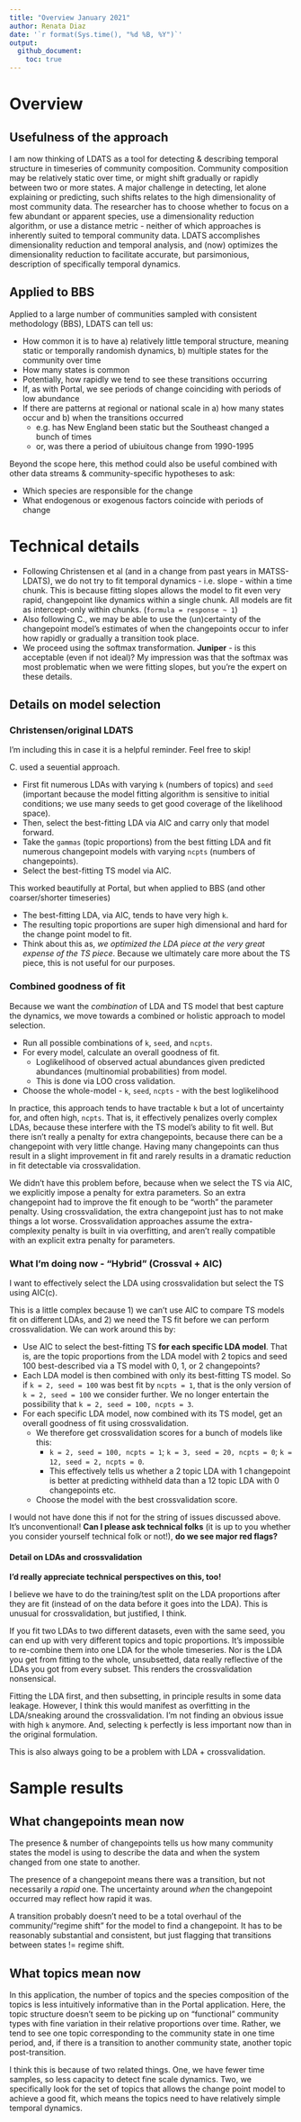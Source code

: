 ```yaml
---
title: "Overview January 2021"
author: Renata Diaz
date: '`r format(Sys.time(), "%d %B, %Y")`'
output:
  github_document:
    toc: true
---
```


# Overview

## Usefulness of the approach

I am now thinking of LDATS as a tool for detecting & describing temporal structure in timeseries of community composition. Community composition may be relatively static over time, or might shift gradually or rapidly between two or more states. A major challenge in detecting, let alone explaining or predicting, such shifts relates to the high dimensionality of most community data. The researcher has to choose whether to focus on a few abundant or apparent species, use a dimensionality reduction algorithm, or use a distance metric - neither of which approaches is inherently suited to temporal community data. LDATS accomplishes dimensionality reduction and temporal analysis, and (now) optimizes the dimensionality reduction to facilitate accurate, but parsimonious, description of specifically temporal dynamics. 


## Applied to BBS

Applied to a large number of communities sampled with consistent methodology (BBS), LDATS can tell us:

* How common it is to have a) relatively little temporal structure, meaning static or temporally randomish dynamics, b) multiple states for the community over time
* How many states is common
* Potentially, how rapidly we tend to see these transitions occurring
* If, as with Portal, we see periods of change coinciding with periods of low abundance
* If there are patterns at regional or national scale in a) how many states occur and b) when the transitions occurred
    * e.g. has New England been static but the Southeast changed a bunch of times
    * or, was there a period of ubiuitous change from 1990-1995


Beyond the scope here, this method could also be useful combined with other data streams & community-specific hypotheses to ask:

* Which species are responsible for the change
* What endogenous or exogenous factors coincide with periods of change

<!-- Specifically, a standard change-point model approach is intractable for community data because there are too many species to effectively model simultaneously. We use LDA to condense the full community abundance data into a set of 2-5ish topics that occur in varying proportions over time, and fit the changepoint model to the topic proportions. We explore varying numbers of changepoints - 0 changepoint corresponding to no strong temporal structure, 1 to there being a transition between two different states, 2 to there being 3 states, etc - and varying numbers of topics. We identify the combined changepoint and topic structure that achieves the best combination of model fit and parsimony.  -->


# Technical details
 
* Following Christensen et al (and in a change from past years in MATSS-LDATS), we do not try to fit temporal dynamics - i.e. slope - within a time chunk. This is because fitting slopes allows the model to fit even very rapid, changepoint like dynamics within a single chunk. All models are fit as intercept-only within chunks. (`formula = response ~ 1`)
* Also following C., we may be able to use the (un)certainty of the changepoint model's estimates of when the changepoints occur to infer how rapidly or gradually a transition took place. 
* We proceed using the softmax transformation. **Juniper** - is this acceptable (even if not ideal)? My impression was that the softmax was most problematic when we were fitting slopes, but you're the expert on these details. 


## Details on model selection

### Christensen/original LDATS

I'm including this in case it is a helpful reminder. Feel free to skip! 

C. used a seuential approach. 

* First fit numerous LDAs with varying `k` (numbers of topics) and `seed` (important because the model fitting algorithm is sensitive to initial conditions; we use many seeds to get good coverage of the likelihood space). 
* Then, select the best-fitting LDA via AIC and carry only that model forward.
* Take the `gammas` (topic proportions) from the best fitting LDA and fit numerous changepoint models with varying `ncpts` (numbers of changepoints). 
* Select the best-fitting TS model via AIC. 

This worked beautifully at Portal, but when applied to BBS (and other coarser/shorter timeseries)

* The best-fitting LDA, via AIC, tends to have very high `k`.
* The resulting topic proportions are super high dimensional and hard for the change point model to fit.
* Think about this as, *we optimized the LDA piece at the very great expense of the TS piece*. Because we ultimately care more about the TS piece, this is not useful for our purposes. 


### Combined goodness of fit

Because we want the *combination* of LDA and TS model that best capture the dynamics, we move towards a combined or holistic approach to model selection.

* Run all possible combinations of `k`, `seed`, and `ncpts`. 
* For every model, calculate an overall goodness of fit.
    * Loglikelihood of observed actual abundances given predicted abundances (multinomial probabilities) from model.
    * This is done via LOO cross validation. 
       <!-- * Every year takes its turn being the test yqear.  -->
       <!--  * Make training data by witholding the test year + a buffer.  -->
       <!--  * Run the specific model in uestion on the training data (`k`, `seed`, `ncpts`).  -->
       <!--  * Calculate the loglikelihood of the observed test data given the predicted abundances for the test year.  -->
       <!--  * Score the model's performance over all years by summing the loglikelihoods for every test year.  -->
       <!--  * (Done many times because Bayesian, and tried with a variety of LOO schemes) -->
* Choose the whole-model - `k`, `seed`, `ncpts` - with the best loglikelihood

In practice, this approach tends to have tractable `k` but a lot of uncertainty for, and often high, `ncpts`. That is, it effectively penalizes overly complex LDAs, because these interfere with the TS model's ability to fit well. But there isn't really a penalty for extra changepoints, because there can be a changepoint with very little change. Having many changepoints can thus result in a slight improvement in fit and rarely results in a dramatic reduction in fit detectable via crossvalidation. 

We didn't have this problem before, because when we select the TS via AIC, we explicitly impose a penalty for extra parameters. So an extra changepoint had to improve the fit enough to be "worth" the parameter penalty. Using crossvalidation, the extra changepoint just has to not make things a lot worse. Crossvalidation approaches assume the extra-complexity penalty is built in via overfitting, and aren't really compatible with an explicit extra penalty for parameters.

### What I'm doing now - "Hybrid" (Crossval + AIC)

I want to effectively select the LDA using crossvalidation but select the TS using AIC(c). 

This is a little complex because 1) we can't use AIC to compare TS models fit on different LDAs, and 2) we need the TS fit before we can perform crossvalidation. We can work around this by:

* Use AIC to select the best-fitting TS **for each specific LDA model**. That is, are the topic proportions from the LDA model with 2 topics and seed 100 best-described via a TS model with 0, 1, or 2 changepoints? 
* Each LDA model is then combined with only its best-fitting TS model. So if `k = 2, seed = 100` was best fit by `ncpts = 1`, that is the only version of `k = 2, seed = 100` we consider further. We no longer entertain the possibility that `k = 2, seed = 100, ncpts = 3`. 
* For each specific LDA model, now combined with its TS model, get an overall goodness of fit using crossvalidation. 
    * We therefore get crossvalidation scores for a bunch of models like this:
        * `k = 2, seed = 100, ncpts = 1`; `k = 3, seed = 20, ncpts = 0`; `k = 12, seed = 2, ncpts = 0`. 
        * This effectively tells us whether a 2 topic LDA with 1 changepoint is better at predicting withheld data than a 12 topic LDA with 0 changepoints etc. 
    * Choose the model with the best crossvalidation score.


I would not have done this if not for the string of issues discussed above. It's unconventional! **Can I please ask technical folks** (it is up to you whether you consider yourself technical folk or not!), **do we see major red flags?** 


#### Detail on LDAs and crossvalidation

**I'd really appreciate technical perspectives on this, too!**

I believe we have to do the training/test split on the LDA proportions after they are fit (instead of on the data before it goes into the LDA). This is unusual for crossvalidation, but justified, I think.

If you fit two LDAs to two different datasets, even with the same seed, you can end up with very different topics and topic proportions. It's impossible to re-combine them into one LDA for the whole timeseries. Nor is the LDA you get from fitting to the whole, unsubsetted, data really reflective of the LDAs you got from every subset. This renders the crossvalidation nonsensical.

Fitting the LDA first, and then subsetting, in principle results in some data leakage. However, I think this would manifest as overfitting in the LDA/sneaking around the crossvalidation. I'm not finding an obvious issue with high `k` anymore. And, selecting `k` perfectly is less important now than in the original formulation. 

This is also always going to be a problem with LDA + crossvalidation.


# Sample results

## What changepoints mean now

The presence & number of changepoints tells us how many community states the model is using to describe the data and when the system changed from one state to another. 

The presence of a changepoint means there was a transition, but not necessarily a *rapid* one. The uncertainty around *when* the changepoint occurred may reflect how rapid it was.

A transition probably doesn't need to be a total overhaul of the community/"regime shift" for the model to find a changepoint. It has to be reasonably substantial and consistent, but just flagging that transitions between states != regime shift. 

## What topics mean now

In this application, the number of topics and the species composition of the topics is less intuitively informative than in the Portal application. Here, the topic structure doesn't seem to be picking up on "functional" community types with fine variation in their relative proportions over time. Rather, we tend to see one topic corresponding to the community state in one time period, and, if there is a transition to another community state, another topic post-transition. 

I think this is because of two related things. One, we have fewer time samples, so less capacity to detect fine scale dynamics. Two, we specifically look for the set of topics that allows the change point model to achieve a good fit, which means the topics need to have relatively simple temporal dynamics. 

